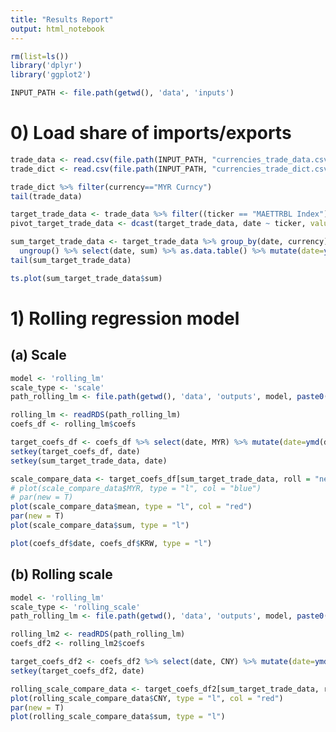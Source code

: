 ```yaml
---
title: "Results Report"
output: html_notebook
---
```


```r
rm(list=ls())
library('dplyr')
library('ggplot2')

INPUT_PATH <- file.path(getwd(), 'data', 'inputs')
```

# 0) Load share of imports/exports

```r
trade_data <- read.csv(file.path(INPUT_PATH, "currencies_trade_data.csv"))
trade_dict <- read.csv(file.path(INPUT_PATH, "currencies_trade_dict.csv"))

trade_dict %>% filter(currency=="MYR Curncy")
tail(trade_data)
```

```r
target_trade_data <- trade_data %>% filter((ticker == "MAETTRBL Index"))
pivot_target_trade_data <- dcast(target_trade_data, date ~ ticker, value.var = "value")

sum_target_trade_data <- target_trade_data %>% group_by(date, currency) %>% summarise(sum=sum(value)) %>%
  ungroup() %>% select(date, sum) %>% as.data.table() %>% mutate(date=ymd(date))
tail(sum_target_trade_data)
```

```r
ts.plot(sum_target_trade_data$sum)
```


# 1) Rolling regression model

## (a) Scale

```r
model <- 'rolling_lm'
scale_type <- 'scale'
path_rolling_lm <- file.path(getwd(), 'data', 'outputs', model, paste0("model_results_", scale_type, ".rds"))

rolling_lm <- readRDS(path_rolling_lm)
coefs_df <- rolling_lm$coefs

target_coefs_df <- coefs_df %>% select(date, MYR) %>% mutate(date=ymd(date), mean=roll_mean(MYR, width = 32))
setkey(target_coefs_df, date)
setkey(sum_target_trade_data, date)

scale_compare_data <- target_coefs_df[sum_target_trade_data, roll = "nearest" ] %>% drop_na()
# plot(scale_compare_data$MYR, type = "l", col = "blue")
# par(new = T)
plot(scale_compare_data$mean, type = "l", col = "red")
par(new = T)
plot(scale_compare_data$sum, type = "l")
```
```r
plot(coefs_df$date, coefs_df$KRW, type = "l")
```


## (b) Rolling scale

```r
model <- 'rolling_lm'
scale_type <- 'rolling_scale'
path_rolling_lm <- file.path(getwd(), 'data', 'outputs', model, paste0("model_results_", scale_type, ".rds"))

rolling_lm2 <- readRDS(path_rolling_lm)
coefs_df2 <- rolling_lm2$coefs

target_coefs_df2 <- coefs_df2 %>% select(date, CNY) %>% mutate(date=ymd(date))
setkey(target_coefs_df2, date)

rolling_scale_compare_data <- target_coefs_df2[sum_target_trade_data, roll = "nearest" ] %>% drop_na()
plot(rolling_scale_compare_data$CNY, type = "l", col = "red")
par(new = T)
plot(rolling_scale_compare_data$sum, type = "l")
```

